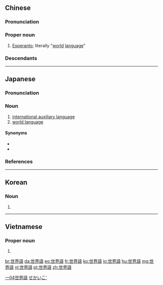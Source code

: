 {{also|世界语}}
==Chinese==
{{zh-forms|s=世界语|type=21}}

===Pronunciation===
{{zh-pron
|m=shìjièyǔ
|c=sai3 gaai3 jyu5
|cat=pn
}}

===Proper noun===
{{zh-proper noun}}

# [[Esperanto]]; literally "[[world]] [[language]]"

===Descendants===
{{CJKV|世界語|せかいご|세계어|thế giới ngữ}}

[[Category:zh:Languages|一04世界語]]

----

==Japanese==
{{ja-kanjitab|せ|かい|ご|yomi=o}}

===Pronunciation===
{{ja-pron|せかいご|acc=h|acc_ref=DJR|y=o}}

===Noun===
{{ja-noun|せかいご|head=[[世界]][[語]]}}

# [[international auxiliary language]]
# [[world language]]

====Synonyms====
* {{ja-r|国際語|こくさいご}}
* {{ja-r|国際補助語|こくさい ほじょご}}

===References===
<references/>

[[Category:ja:Languages|せかいこ']]

----

==Korean==
{{ko-hanjatab}}

===Noun===
{{ko-noun|hangeul=세계어|head=[[世界]][[語]]}}

# {{hanja form of|세계어|[[international auxiliary language]]; [[world language]]}}

----

==Vietnamese==
{{vi-hantutab}}

===Proper noun===
{{vi-hantu}}

# {{han tu form of|thế giới ngữ|[[Esperanto]]}}

[[br:世界語]]
[[da:世界語]]
[[eo:世界語]]
[[fr:世界語]]
[[ko:世界語]]
[[io:世界語]]
[[hu:世界語]]
[[mg:世界語]]
[[nl:世界語]]
[[pt:世界語]]
[[zh:世界語]]